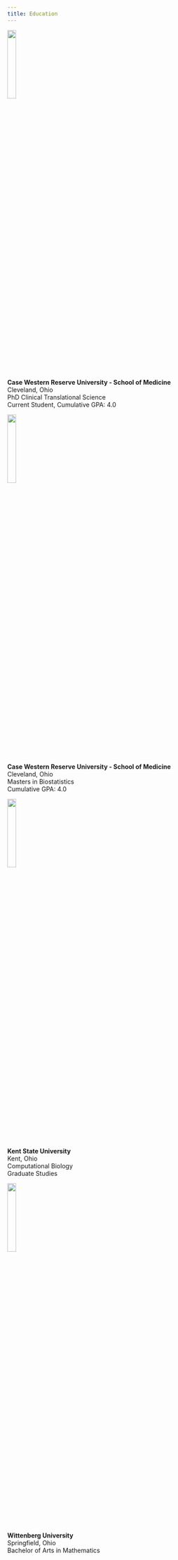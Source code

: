 ```yaml
---
title: Education
---
```


<img src="cwru.jpg" style="height: 20%; width: 20%;object-fit: contain">  

**Case Western Reserve University - School of Medicine**  
Cleveland, Ohio  
PhD Clinical Translational Science    
Current Student, Cumulative GPA: 4.0

<img src="cwru.jpg" style="height: 20%; width: 20%;object-fit: contain">  

**Case Western Reserve University - School of Medicine**   
Cleveland, Ohio  
Masters in Biostatistics  
Cumulative GPA: 4.0

<img src="kent.jpg" style="height: 20%; width: 20%;object-fit: contain">  

**Kent State University**  
Kent, Ohio  
Computational Biology   
Graduate Studies

<img src="witt.jpg" style="height: 20%; width: 20%;object-fit: contain">  

**Wittenberg University**  
Springfield, Ohio  
Bachelor of Arts in Mathematics


